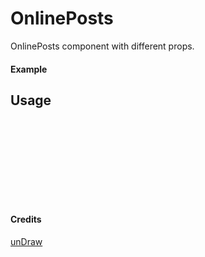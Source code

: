 
<Meta of={OnlinePosts} title="unDraw/OnlinePosts" />

# OnlinePosts

OnlinePosts component with different props.

#### Example

<Canvas of={OnlinePosts.Primary} />

## Usage

```ts
import { OnlinePosts } from "yadl-ui";

const Example = () => {
  return (
      <OnlinePosts />
  );
};

export default Example;
```

#### Credits
[unDraw](https://undraw.co/illustrations)
